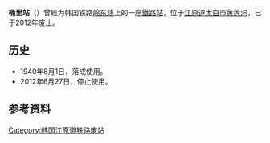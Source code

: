 {{unreferenced|time=2014-12-24T02:28:47+00:00}}
{{朝鮮半島車站資訊
|公司色 = black
|文字色 = 
|站名 = 桶里站
|圖片 = Korail Tong-ri Station.jpg
|pxl = 
|圖片說明 =车站站舍
|前一站 = [[東栢山站|東栢山]]
|前一站距離 = 3.1
|後一站距離 = 
|後一站 = [[深浦里站_(江原道)|深浦里]]
|所屬路線 = [[岭东线|岭东线]]
|距離 = 96.2
|起點站 = [[荣州站|荣州]]
|諺文 = 통리역
|朝鮮漢字 = 桶里驛
|文觀部式 = Tong-ri-yeok
|馬-賴式 =
|副站名 = 
|車站編號 = 
|停站路線數 = 
|所屬公司 = [[韩国铁道公社|韩国铁道公社]]
|所在地 =[[江原道_(韩国)|江原道]][[太白市|太白市]][[黄莲洞|黄莲洞]]
|車站構造 = 地面车站
|月台配置 = 1面2线
|啟用年月日 =1940年8月1日
|廢站年月日 =2012年6月27日
|上下車人次 = 
|統計年度 = 
|轉車 = 
|備註 = 
|全寬備註 = 
}}

'''桶里站'''（{{kor|諺=통리역|漢=桶里驛|羅=Tong-ri yeok|f=y}}）曾經为韩国铁路[[岭东线|岭东线]]上的一座[[鐵路站|鐵路站]]，位于[[江原道_(韩国)|江原道]][[太白市|太白市]][[黄莲洞|黄莲洞]]，已于2012年废止。

== 历史 ==
*1940年8月1日，落成使用。
*2012年6月27日，停止使用。

== 参考资料 ==
{{reflist}}

{{岭东线}}

[[Category:韩国江原道铁路废站|Category:韩国江原道铁路废站]]